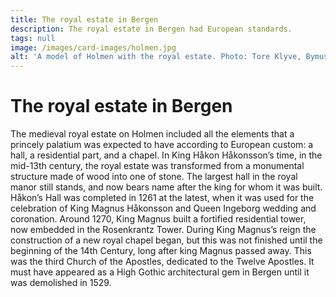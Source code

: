 ```yaml
---
title: The royal estate in Bergen
description: The royal estate in Bergen had European standards.
tags: null
image: /images/card-images/holmen.jpg
alt: 'A model of Holmen with the royal estate. Photo: Tore Klyve, Bymuseet in Berge.'
---
```



# The royal estate in Bergen

<Container stil="initial side">
    The medieval royal estate on Holmen included all the elements that a princely palatium was expected to have according to European custom: a hall, a residential part, and a chapel. In King Håkon Håkonsson’s time, in the mid-13th century, the royal estate was transformed from a monumental structure made of wood into one of stone. The largest hall in the royal manor still stands, and now bears name after the king for whom it was built. Håkon’s Hall was completed in 1261 at the latest, when it was used for the celebration of King Magnus Håkonsson and Queen Ingeborg wedding and coronation. Around 1270, King Magnus built a fortified residential tower, now embedded in the Rosenkrantz Tower. During King Magnus’s reign the construction of a new royal chapel began, but this was not finished until the beginning of the 14th Century, long after king Magnus passed away. This was the third Church of the Apostles, dedicated to the Twelve Apostles. It must have appeared as a High Gothic architectural gem in Bergen until it was demolished in 1529.
</Container>

<Figure
    image="/images/introduksjon/DSC_5487-2.jpg"
    title="Bergenhus with parts of the medieval royal estate. Photo: Øivind Dahl."
    alt="Photo of Bergenhus from the sea."
>
</Figure>
